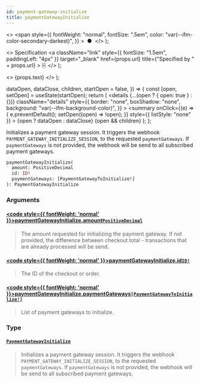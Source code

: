 ```yaml
---
id: payment-gateway-initialize
title: paymentGatewayInitialize
---
```


  <>
    <span
      style={{
        fontWeight: "normal",
        fontSize: ".5em",
        color: "var(--ifm-color-secondary-darkest)",
      }}
    >
      &nbsp;●&nbsp;
    </span>
  </>
);

  <>
    Specification
    <a
      className="link"
      style={{ fontSize: "1.5em", paddingLeft: "4px" }}
      target="\_blank"
      href={props.url}
      title={"Specified by " + props.url}
    >
      ⎘
    </a>
  </>
);

  <>
    <span className={props.class}>{props.text}</span>
  </>
);


  dataOpen,
  dataClose,
  children,
  startOpen = false,
}) => {
  const [open, setOpen] = useState(startOpen);
  return (
    <details
      {...(open ? { open: true } : {})}
      className="details"
      style={{
        border: "none",
        boxShadow: "none",
        background: "var(--ifm-background-color)",
      }}
    >
      <summary
        onClick={(e) => {
          e.preventDefault();
          setOpen((open) => !open);
        }}
        style={{ listStyle: "none" }}
      >
        {open ? dataOpen : dataClose}
      </summary>
      {open && children}
    </details>
  );
};

Initializes a payment gateway session. It triggers the webhook `PAYMENT_GATEWAY_INITIALIZE_SESSION`, to the requested `paymentGateways`. If `paymentGateways` is not provided, the webhook will be send to all subscribed payment gateways.

<Badge text="Added in Saleor 3.13" class="secondary margin-bottom--sm" />

<FeaturePreview />

```graphql
paymentGatewayInitialize(
  amount: PositiveDecimal
  id: ID!
  paymentGateways: [PaymentGatewayToInitialize!]
): PaymentGatewayInitialize
```

### Arguments

#### [<code style={{ fontWeight: 'normal' }}>paymentGatewayInitialize.<b>amount</b></code>](#)<Bullet />[`PositiveDecimal`](../../../api-reference/miscellaneous/scalars/positive-decimal) <Badge class="badge badge--secondary" text="scalar"/> <Badge class="badge badge--secondary" text="miscellaneous"/>

> The amount requested for initializing the payment gateway. If not provided, the difference between checkout.total - transactions that are already processed will be send.

#### [<code style={{ fontWeight: 'normal' }}>paymentGatewayInitialize.<b>id</b></code>](#)<Bullet />[`ID!`](../../../api-reference/miscellaneous/scalars/id) <Badge class="badge badge--secondary" text="non-null"/> <Badge class="badge badge--secondary" text="scalar"/> <Badge class="badge badge--secondary" text="miscellaneous"/>

> The ID of the checkout or order.

#### [<code style={{ fontWeight: 'normal' }}>paymentGatewayInitialize.<b>paymentGateways</b></code>](#)<Bullet />[`[PaymentGatewayToInitialize!]`](../../../api-reference/payments/inputs/payment-gateway-to-initialize) <Badge class="badge badge--secondary" text="list"/> <Badge class="badge badge--secondary" text="input"/> <Badge class="badge badge--secondary" text="payments"/>

> List of payment gateways to initialize.

### Type

#### [`PaymentGatewayInitialize`](../../../api-reference/payments/objects/payment-gateway-initialize) <Badge class="badge badge--secondary" text="object"/> <Badge class="badge badge--secondary" text="payments"/>

> Initializes a payment gateway session. It triggers the webhook `PAYMENT_GATEWAY_INITIALIZE_SESSION`, to the requested `paymentGateways`. If `paymentGateways` is not provided, the webhook will be send to all subscribed payment gateways.
>
> <Badge text="Added in Saleor 3.13" class="secondary margin-bottom--sm" />
>
> <FeaturePreview />

